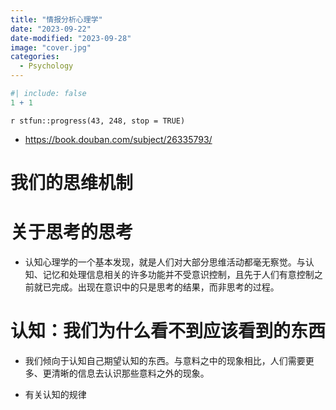 ```yaml
---
title: "情报分析心理学"
date: "2023-09-22"
date-modified: "2023-09-28"
image: "cover.jpg"
categories: 
  - Psychology
---
```


```r
#| include: false
1 + 1
```

::: {.callout-note title='Progress'}
`r stfun::progress(43, 248, stop = TRUE)`
:::

::: {.callout-tip title="Learning Source"}
- <https://book.douban.com/subject/26335793/>
:::

# 我们的思维机制 {-}

# 关于思考的思考

- <p>认知心理学的一个基本发现，就是人们对大部分思维活动都毫无察觉。与认知、记忆和处理信息相关的许多功能并不受意识控制，且先于人们有意控制之前就已完成。出现在意识中的只是思考的结果，而非思考的过程。</p>

# 认知：我们为什么看不到应该看到的东西

- <p>我们倾向于认知自己期望认知的东西。与意料之中的现象相比，人们需要更多、更清晰的信息去认识那些意料之外的现象。</p>















::: {.callout-tip title="To be continued"}
- 有关认知的规律
:::

